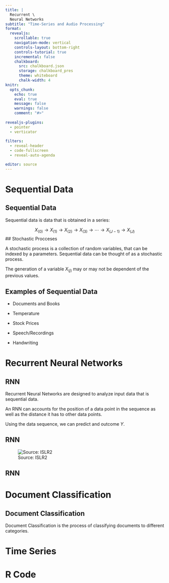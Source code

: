 ```yaml
---
title: |
  Recurrent \
  Neural Networks
subtitle: "Time-Series and Audio Processing"
format:
  revealjs:
    scrollable: true
    navigation-mode: vertical
    controls-layout: bottom-right
    controls-tutorial: true
    incremental: false 
    chalkboard:
      src: chalkboard.json
      storage: chalkboard_pres
      theme: whiteboard
      chalk-width: 4
knitr:
  opts_chunk: 
    echo: true
    eval: true
    message: false
    warnings: false
    comment: "#>" 
    
revealjs-plugins:
  - pointer
  - verticator
  
filters: 
  - reveal-header
  - code-fullscreen
  - reveal-auto-agenda

editor: source
---
```


# Sequential Data

## Sequential Data

Sequential data is data that is obtained in a series:

$$
X_{(0)}\rightarrow
X_{(1)}\rightarrow
X_{(2)}\rightarrow
X_{(3)}\rightarrow
\cdots\rightarrow
X_{(J-1)}\rightarrow
X_{(J)}
$$ \## Stochastic Procceses

A stochastic process is a collection of random variables, that can be indexed by a parameters. Sequential data can be thought of as a stochastic process.

::: fragment
The generation of a variable $X_{(j)}$ may or may not be dependent of the previous values.
:::

## Examples of Sequential Data

-   Documents and Books

-   Temperature

-   Stock Prices

-   Speech/Recordings

-   Handwriting

# Recurrent Neural Networks

## RNN

Recurrent Neural Networks are designed to analyze input data that is sequential data.

::: fragment
An RNN can accounts for the position of a data point in the sequence as well as the distance it has to other data points.
:::

::: fragment
Using the data sequence, we can predict and outcome $Y$.
:::

## RNN

![Source: ISLR2](img/islr2/Chapter10/10_12.png)

## RNN



# Document Classification

## Document Classification

Document Classification is the process of classifying documents to different categories.

# Time Series

# R Code
